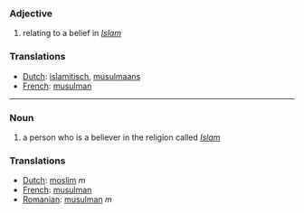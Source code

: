===Adjective===
# relating to a belief in ''[[Islam]]''

===Translations===
*[[Dutch]]: [[islamitisch]], [[musulmaans]]
*[[French]]: [[musulman]]

----

===Noun===
# a person who is a believer in the religion called ''[[Islam]]''

===Translations===
*[[Dutch]]: [[moslim]] ''m''
*[[French]]: [[musulman]]
*[[Romanian]]: [[musulman]] ''m''